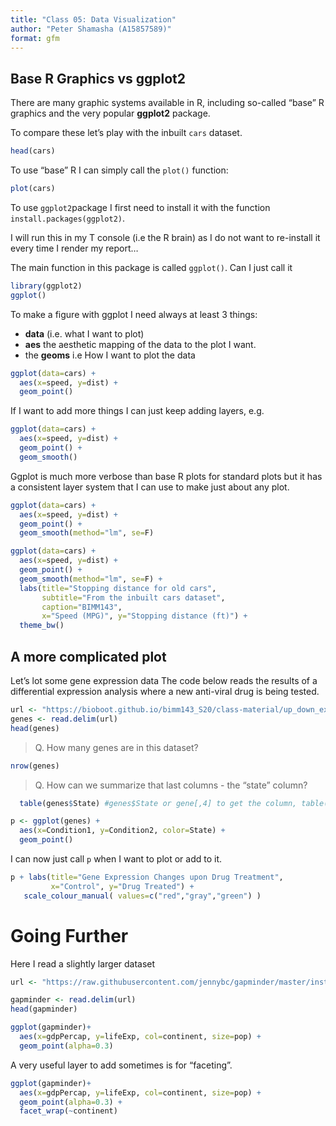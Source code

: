```yaml
---
title: "Class 05: Data Visualization"
author: "Peter Shamasha (A15857589)"
format: gfm
---
```


## Base R Graphics vs ggplot2

There are many graphic systems available in R, including so-called "base" R graphics and the very popular **ggplot2** package.

To compare these let's play with the inbuilt `cars` dataset.

```r
head(cars)
```

To use "base" R I can simply call the `plot()` function:

```r
plot(cars)
```

To use `ggplot2`package I first need to install it with the function `install.packages(ggplot2)`.

I will run this in my T console (i.e the R brain) as I do not want to re-install it every time I render my report...

The main function in this package is called `ggplot()`. Can I just call it

```r
library(ggplot2)
ggplot()
```

To make a figure with ggplot I need always at least 3 things:

- **data** (i.e. what I want to plot)
- **aes** the aesthetic mapping of the data to the plot I want.
- the **geoms** i.e How I want to plot the data

```r
ggplot(data=cars) + 
  aes(x=speed, y=dist) +
  geom_point()
```


If I want to add more things I can just keep adding layers, e.g.

```r
ggplot(data=cars) + 
  aes(x=speed, y=dist) +
  geom_point() + 
  geom_smooth()
```

Ggplot is much more verbose than base R plots for standard plots but it has a consistent layer system that I can use to make  just about any plot. 

```r
ggplot(data=cars) + 
  aes(x=speed, y=dist) +
  geom_point() + 
  geom_smooth(method="lm", se=F)
```

```r
ggplot(data=cars) + 
  aes(x=speed, y=dist) +
  geom_point() + 
  geom_smooth(method="lm", se=F) +
  labs(title="Stopping distance for old cars", 
       subtitle="From the inbuilt cars dataset",
       caption="BIMM143", 
       x="Speed (MPG)", y="Stopping distance (ft)") + 
  theme_bw()

```

## A more complicated plot

Let's lot some gene expression data
The code below reads the results of a differential expression analysis where a new anti-viral drug is being tested.

```r
url <- "https://bioboot.github.io/bimm143_S20/class-material/up_down_expression.txt"
genes <- read.delim(url)
head(genes)
```

> Q. How many genes are in this dataset?

```r
nrow(genes)
```
> Q. How can we summarize that last columns - the "state" column?

```r
  table(genes$State) #genes$State or gene[,4] to get the column, table() to put the column data in a table#

```
```r
p <- ggplot(genes) +
  aes(x=Condition1, y=Condition2, color=State) +
  geom_point()

```

I can now just call `p` when I want to plot or add to it.

```r
p + labs(title="Gene Expression Changes upon Drug Treatment",
         x="Control", y="Drug Treated") +
   scale_colour_manual( values=c("red","gray","green") )
```

# Going Further

Here I read a slightly larger dataset

```r
url <- "https://raw.githubusercontent.com/jennybc/gapminder/master/inst/extdata/gapminder.tsv"

gapminder <- read.delim(url)
head(gapminder)
```

```r
ggplot(gapminder)+
  aes(x=gdpPercap, y=lifeExp, col=continent, size=pop) + 
  geom_point(alpha=0.3)
```

A very useful layer to add sometimes is for "faceting".

```r
ggplot(gapminder)+
  aes(x=gdpPercap, y=lifeExp, col=continent, size=pop) + 
  geom_point(alpha=0.3) +
  facet_wrap(~continent)
```






